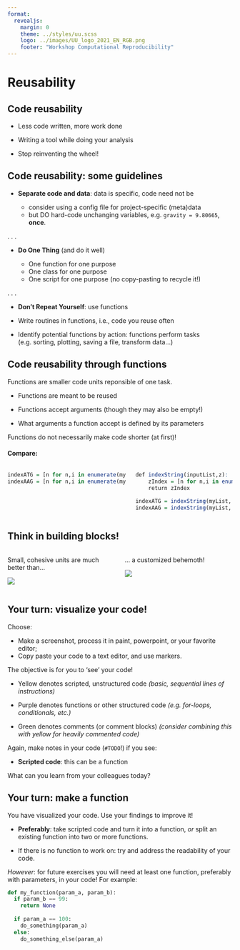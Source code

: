 ```yaml
--- 
format: 
  revealjs:
    margin: 0
    theme: ../styles/uu.scss
    logo: ../images/UU_logo_2021_EN_RGB.png
    footer: "Workshop Computational Reproducibility"
---
```



# Reusability {data-background-color="#FFCD00"}

## Code reusability

- Less code written, more work done

- Writing a tool while doing your analysis

- Stop reinventing the wheel!


## Code reusability: some guidelines

- **Separate code and data**: data is specific, code need not be

  - consider using a config file for project-specific (meta)data
  - but DO hard-code unchanging variables, e.g. `gravity = 9.80665`, **once**.

. . .

- **Do One Thing** (and do it well)

  - One function for one purpose
  - One class for one purpose
  - One script for one purpose (no copy-pasting to recycle it!)

. . .

- **Don't Repeat Yourself**: use functions

 - Write routines in functions, i.e., code you reuse often
 - Identify potential functions by action: functions perform tasks (e.g. sorting, plotting, saving a file, transform data...)
 


## Code reusability through functions

Functions are smaller code units reponsible of one task.

- Functions are meant to be reused

- Functions accept arguments (though they may also be empty!)

- What arguments a function accept is defined by its parameters

Functions do not necessarily make code shorter (at first)!

#### Compare:

:::: {.columns}
::: {.column width="55%"}
```r
indexATG = [n for n,i in enumerate(myList) if i == 'ATG']
indexAAG = [n for n,i in enumerate(myList) if i == 'AAG']
```
:::
::: {.column width="45%"}

```r
def indexString(inputList,z):
	zIndex = [n for n,i in enumerate(li) if i == z]
	return zIndex
	
indexATG = indexString(myList,'ATG')
indexAAG = indexString(myList,'AAG')
```
:::
::::

## Think in building blocks!

<!-- .pull-left[ -->

:::: {.columns}
::: {.column width="50%"}
Small, cohesive units are much better than...

![](../images/tetris.svg)
:::
::: {.column width="50%"}
... a customized behemoth!

![](../images/tetris_help.svg)
:::
::::


## Your turn: visualize your code!

Choose:

- Make a screenshot, process it in paint, powerpoint, or your favorite editor;
- Copy paste your code to a text editor, and use markers.

The objective is for you to 'see' your code!

- Yellow denotes scripted, unstructured code _(basic, sequential lines of instructions)_
   
- Purple denotes functions or other structured code _(e.g. for-loops, conditionals, etc.)_

- Green denotes comments (or comment blocks)
   _(consider combining this with yellow for heavily commented code)_

Again, make notes in your code (`#TODO`!) if you see:

- **Scripted code**: this can be a function
<!-- - **Structured code**: this should be re-structured  -->

What can you learn from your colleagues today?

## Your turn: make a function

You have visualized your code. Use your findings to improve it!

- **Preferably**: take scripted code and turn it into a function, _or_ split an existing function into two or more functions.

- If there is no function to work on: try and address the readability of your code.

_However_: for future exercises you will need at least one function, preferably with parameters, in your code! For example:

```python
def my_function(param_a, param_b):
  if param_b == 99:
    return None
  
  if param_a == 100:
    do_something(param_a)
  else:
    do_something_else(param_a)
```

